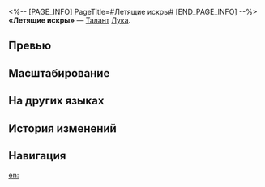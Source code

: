 <%-- [PAGE_INFO]
PageTitle=#Летящие искры#
[END_PAGE_INFO] --%>
{{Навык Инфобокс
|Название         = Летящие искры
|Изображение      = Навык Летящие искры.png
|Персонаж         = Лука
|Тип              = Талант
|Тэг              = Усиление
|УронСтойк        = 
|ЭнергияГен       = 
|Энергия          = 
|Длительность     = 
|Описание         = Когда Лука использует базовую атаку Прямой удар или навык Кровоточащий удар, он получает 1 ур. статуса Воля к битве до макс. 4 ур. Когда Лука набирает 2 и более уровней этого статуса, его базовая атака Прямой удар усиливается до атаки Раскалывающий небеса кулак. Когда удар Восходящий апперкот усиленной базовой атаки поражает противника со статусом Кровотечение, этот статус немедленно наносит урон, равный {{Цвет|Выделенный|68%—88,4%}} от изначального урона, 1 доп. раз. В начале боя Лука получает 1 ур. статуса Воля к битве.
|Свойство1        = 
|Масштабирование1 = 
}}
'''«Летящие искры»''' — [[Талант]] [[Лука]].

==Превью==
{{Превью
|Файл = Летящие искры Превью
}}

==Масштабирование==
{{Масштабирование навыка
|68%;69.7%;71.4%;73.1%;74.8%;76.5%;78.63%;80.75%;82.88%;85%;86.7%;88.4%;90.1%;91.8%;93.5%
}}

==На других языках==
{{На других языках
|en   = Flying Sparks
|zhs  = 火花四溅
|zht  = 火花四濺
|ja   = {{Rubi|飛|と}}び{{Rubi|散|ち}}る{{Rubi|火花|ひばな}}
|ko   = 흩날리는 불꽃
|es   = Chispas por todas partes
|fr   = Étincelles volantes
|ru   = Летящие искры
|th   = Flying Sparks
|vi   = Tia Lửa Bắn Tóe
|de   = Fliegende Funken
|id   = Flying Sparks
|pt   = Faíscas Voadoras
}}

==История изменений==
{{История изменений|3.5}}

==Навигация==
{{Навык Навбокс|Лука}}

[[en:]]